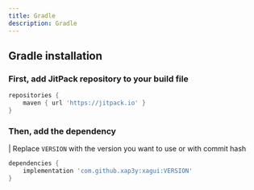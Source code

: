 ```yaml
---
title: Gradle
description: Gradle
---
```


## Gradle installation


### First, add JitPack repository to your build file

```groovy
repositories {
    maven { url 'https://jitpack.io' }
}
```

### Then, add the dependency

| Replace `VERSION` with the version you want to use or with commit hash

```groovy
dependencies {
    implementation 'com.github.xap3y:xagui:VERSION'
}
```
